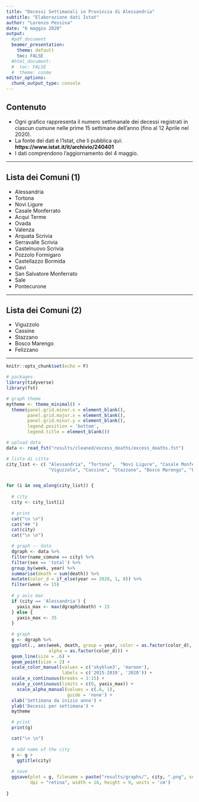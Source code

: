 ```yaml
---
title: "Decessi Settimanali in Provincia di Alessandria"
subtitle: "Elaborazione dati Istat"
author: "Lorenzo Pessina"
date: "6 maggio 2020"
output:
  #pdf_document
  beamer_presentation:
    theme: default
    toc: FALSE
  #html_document:
  #  toc: FALSE
  #  theme: cosmo
editor_options: 
  chunk_output_type: console
---
```


## Contenuto

- Ogni grafico rappresenta il numero settimanale dei decessi registrati in ciascun cumune nelle prime 15 settimane dell'anno (fino al 12 Aprile nel 2020).
- La fonte dei dati é l'Istat, che li pubblica qui: **https://www.istat.it/it/archivio/240401**
- I dati comprendono l'aggiornamento del 4 maggio.

---

## Lista dei Comuni (1)
- Alessandria 
- Tortona  
- Novi Ligure 
- Casale Monferrato 
- Acqui Terme 
- Ovada 
- Valenza 
- Arquata Scrivia 
- Serravalle Scrivia 
- Castelnuovo Scrivia 
- Pozzolo Formigaro 
- Castellazzo Bormida 
- Gavi 
- San Salvatore Monferrato 
- Sale 
- Pontecurone

---

## Lista dei Comuni (2)

- Viguzzolo
- Cassine
- Stazzano
- Bosco Marengo
- Felizzano

---

```r
knitr::opts_chunk$set(echo = F)

# packages
library(tidyverse)
library(fst)

# graph theme
mytheme <- theme_minimal() +
  theme(panel.grid.minor.x = element_blank(),
        panel.grid.major.x = element_blank(),
        panel.grid.minor.y = element_blank(),
        legend.position = 'bottom',
        legend.title = element_blank())

```

```r

# upload data
data <- read_fst("results/cleaned/excess_deaths/excess_deaths.fst")

```



```r

# lista di citta
city_list <- c( "Alessandria", "Tortona",  "Novi Ligure", "Casale Monferrato", "Acqui Terme", "Ovada", "Valenza", "Arquata Scrivia", "Serravalle Scrivia", "Castelnuovo Scrivia", "Pozzolo Formigaro", "Castellazzo Bormida", "Gavi", "San Salvatore Monferrato", "Sale", "Pontecurone",
                "Viguzzolo", "Cassine", "Stazzano", "Bosco Marengo", "Felizzano")


for (i in seq_along(city_list)) {
  
  # city
  city <- city_list[i]
  
  # print
  cat("\n \n")
  cat("## ")
  cat(city)
  cat("\n \n")

  # graph -- data
  dgraph <- data %>%
  filter(name_comune == city) %>%
  filter(sex == 'total') %>%
  group_by(week, year) %>%
  summarise(death = sum(death)) %>%
  mutate(color_d = if_else(year == 2020, 1, 0)) %>% 
  filter(week <= 15)
  
  # y axis max
  if (city == 'Alessandria') {
    yaxis_max <- max(dgraph$death) + 15
  } else {
    yaxis_max <- 35
  }
  
  # graph 
  g <- dgraph %>%
  ggplot(., aes(week, death, group = year, color = as.factor(color_d),
                alpha = as.factor(color_d))) +
  geom_line(size = .6) +
  geom_point(size = 2) +
  scale_color_manual(values = c('skyblue3', 'maroon'),
                     labels = c('2015-2019', '2020')) +
  scale_x_continuous(breaks = 1:15) +
  scale_y_continuous(limits = c(0, yaxis_max)) +
    scale_alpha_manual(values = c(.6, 1),
                       guide = 'none') +
  xlab('Settimana da inizio anno') +
  ylab('Decessi per settimana') +
  mytheme

  # print 
  print(g)

  cat("\n \n")
  
  # add name of the city
  g <- g +
    ggtitle(city)
  
  # save
  ggsave(plot = g, filename = paste("results/graphs/", city, ".png", sep = ""),
         dpi = "retina", width = 16, height = 9, units = 'cm')
  
}

```

